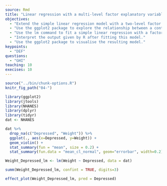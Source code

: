 ---
source: Rmd
title: "Linear regression with a multi-level factor explanatory variable"
objectives:
  - "Extend the simple linear regression model with a two-level factor explanatory variable to the case of more than two levels."
  - "Use the ggplot2 package to explore the relationship between a continuous variable and a factor variable with more than two levels."
  - "Use the lm command to fit a simple linear regression with a factor explanatory variable with more than two levels."
  - "Interpret the output given by R after fitting this model."
  - "Use the ggplot2 package to visualise the resulting model."
keypoints:
  - "DEF"
questions:
  - "GHI"
teaching: 10
execises: 10
---

```{r, include=FALSE}
source("../bin/chunk-options.R")
knitr_fig_path("04-")
```

```{r load data, include=FALSE}
library(ggplot2)
library(jtools)
library(NHANES)
library(dplyr)
library(tidyr)
dat <- NHANES
```

```{r explore Weight vs Depressed}
dat %>%
  drop_na(c("Depressed", "Weight")) %>%
  ggplot(., aes(x=Depressed, y=Weight)) +
  geom_violin() +
  stat_summary(fun = "mean", size = 0.2) +
  stat_summary(fun.data = "mean_cl_normal", geom="errorbar", width=0.2) 
```


```{r Weight vs Depressed model}
Weight_Depressed_lm <- lm(Weight ~ Depressed, data = dat)

summ(Weight_Depressed_lm, confint = TRUE, digits=3)
```

```{r plot weight vs depressed with model}
effect_plot(Weight_Depressed_lm, pred = Depressed)
```

